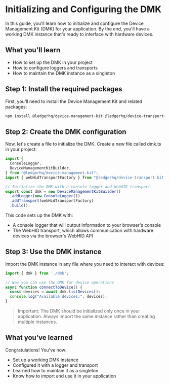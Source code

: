 # Initializing and Configuring the DMK

In this guide, you'll learn how to initialize and configure the Device Management Kit (DMK) for your application. By the end, you'll have a working DMK instance that's ready to interface with hardware devices.

## What you'll learn

- How to set up the DMK in your project
- How to configure loggers and transports
- How to maintain the DMK instance as a singleton


## Step 1: Install the required packages

First, you'll need to install the Device Management Kit and related packages:
```bash
npm install @ledgerhq/device-management-kit @ledgerhq/device-transport-kit-web-hid
```

## Step 2: Create the DMK configuration

Now, let's create a file to initialize the DMK. Create a new file called dmk.ts in your project:
```ts
import {
  ConsoleLogger,
  DeviceManagementKitBuilder,
} from "@ledgerhq/device-management-kit";
import { webHidTransportFactory } from "@ledgerhq/device-transport-kit-web-hid";

// Initialize the DMK with a console logger and WebHID transport
export const dmk = new DeviceManagementKitBuilder()
  .addLogger(new ConsoleLogger())
  .addTransport(webHidTransportFactory)
  .build();
```

This code sets up the DMK with:
- A console logger that will output information to your browser's console
- The WebHID transport, which allows communication with hardware devices via the browser's WebHID API

## Step 3: Use the DMK instance

Import the DMK instance in any file where you need to interact with devices:

```ts
import { dmk } from './dmk';

// Now you can use the DMK for device operations
async function connectToDevice() {
  const devices = await dmk.listDevices();
  console.log("Available devices:", devices);
}
```

> Important: The DMK should be initialized only once in your application. Always import the same instance rather than creating multiple instances.

## What you've learned

Congratulations! You've now:
- Set up a working DMK instance
- Configured it with a logger and transport
- Learned how to maintain it as a singleton
- Know how to import and use it in your application




